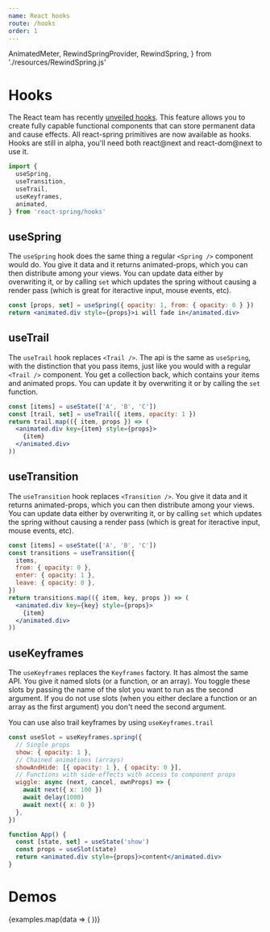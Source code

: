 ```yaml
---
name: React hooks
route: /hooks
order: 1
---
```


  AnimatedMeter,
  RewindSpringProvider,
  RewindSpring,
} from './resources/RewindSpring.js'

# Hooks

The React team has recently [unveiled hooks](https://conf.reactjs.org/). This feature allows you to create fully capable functional components that can store permanent data and cause effects. All react-spring primitives are now available as hooks. Hooks are still in alpha, you'll need both react@next and react-dom@next to use it.

```jsx
import {
  useSpring,
  useTransition,
  useTrail,
  useKeyframes,
  animated,
} from 'react-spring/hooks'
```

## useSpring

The `useSpring` hook does the same thing a regular `<Spring />` component would do. You give it data and it returns animated-props, which you can then distribute among your views. You can update data either by overwriting it, or by calling `set` which updates the spring without causing a render pass (which is great for iteractive input, mouse events, etc).

```jsx
const [props, set] = useSpring({ opacity: 1, from: { opacity: 0 } })
return <animated.div style={props}>i will fade in</animated.div>
```

## useTrail

The `useTrail` hook replaces `<Trail />`. The api is the same as `useSpring`, with the distinction that you pass items, just like you would with a regular `<Trail />` component. You get a collection back, which contains your items and animated props. You can update it by overwriting it or by calling the `set` function.

```jsx
const [items] = useState(['A', 'B', 'C'])
const [trail, set] = useTrail({ items, opacity: 1 })
return trail.map(({ item, props }) => (
  <animated.div key={item} style={props}>
    {item}
  </animated.div>
))
```

## useTransition

The `useTransition` hook replaces `<Transition />`. You give it data and it returns animated-props, which you can then distribute among your views. You can update data either by overwriting it, or by calling `set` which updates the spring without causing a render pass (which is great for iteractive input, mouse events, etc).

```jsx
const [items] = useState(['A', 'B', 'C'])
const transitions = useTransition({
  items,
  from: { opacity: 0 },
  enter: { opacity: 1 },
  leave: { opacity: 0 },
})
return transitions.map(({ item, key, props }) => (
  <animated.div key={key} style={props}>
    {item}
  </animated.div>
))
```

## useKeyframes

The `useKeyframes` replaces the `Keyframes` factory. It has almost the same API. You give it named slots (or a function, or an array). You toggle these slots by passing the name of the slot you want to run as the second argument. If you do not use slots (when you either declare a function or an array as the first argument) you don't need the second argument.

You can use also trail keyframes by using `useKeyframes.trail`

```jsx
const useSlot = useKeyframes.spring({
  // Single props
  show: { opacity: 1 },
  // Chained animations (arrays)
  showAndHide: [{ opacity: 1 }, { opacity: 0 }],
  // Functions with side-effects with access to component props
  wiggle: async (next, cancel, ownProps) => {
    await next({ x: 100 })
    await delay(1000)
    await next({ x: 0 })
  },
})

function App() {
  const [state, set] = useState('show')
  const props = useSlot(state)
  return <animated.div style={props}>content</animated.div>
}
```

# Demos

<DemoGrid padding={0}>
  {examples.map(data => (
    <Demo
      key={data.name}
      {...data}
      import={import('../examples/demos/' + data.name)}
    />
  ))}
</DemoGrid>
